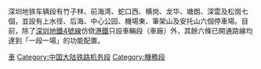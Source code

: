 [[Category:深圳地鐵|車]]
[[Category:中国大陆铁路机务段|Category:中国大陆铁路机务段]]
[[Category:機務段|Category:機務段]]

深圳地铁车辆段有竹子林、前海湾、蛇口西、横岗、龙华、塘朗、深雲及松崗七個，並設有上水径、后海、中心公园、機場東、筆架山及安托山六個停車場。目前，除了[[深圳地鐵4號線|深圳地鐵4號線]]仿傚[[港鐵|港鐵]]只設車輛段（車廠）外，其餘六條已開通路線均達到「一段一場」的功能配置。